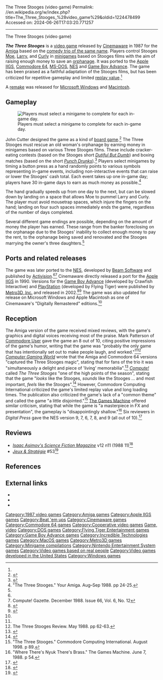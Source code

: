 The Three Stooges (video game)
Permalink: //en.wikipedia.org/w/index.php?title=The_Three_Stooges_%28video_game%29&oldid=1224478499
Accessed on: 2024-06-26T17:03:20.771257



------
The Three Stooges (video game)
{{short description|1987 video game}}
{{for|the 1984 arcade game from Mylstar|The Three Stooges (arcade game)}}

{{Infobox video game
| title = The Three Stooges
| image = three stooges box art.jpg
| caption = Box art. The Evil Banker is modeled after [[Ted Healy]].<ref name="oocities">{{cite web|url=http://www.oocities.org/stenerin1/tedh1.jpg|title=Image: tedh1.jpg, (250 × 134 px)|publisher=oocities.org|access-date=2015-09-02}}</ref>
| developer = [[Incredible Technologies]]
| publisher = [[Cinemaware]]<ref name="ferrell198809" />
| designer =
| programmer =
| artist = 
| composer = 
| series = 
| engine = 
| released = {{video game release|NA|1987}}<ref name="ferrell198809" />
| genre = Adventure<ref name="ferrell198809" />
| modes = 
| platforms = [[Amiga]], [[Apple IIGS]], [[Commodore 64]],<ref name="ferrell198809" /> [[Nintendo Entertainment System|NES]], [[Game Boy Advance]], [[PlayStation (console)|PlayStation]], [[MS-DOS]], [[Windows]], [[Macintosh]]
}}

'''''The Three Stooges''''' is a [[video game]] released by [[Cinemaware]] in 1987 for the [[Amiga]] based on the [[The Three Stooges|comedy trio of the same name]]. Players control Stooges [[Moe Howard|Moe]], [[Larry Fine|Larry]], and [[Curly Howard|Curly]] in [[minigame]]s based on Stooges films with the aim of raising enough money to save an [[orphanage]]. It was ported to the [[Apple IIGS]], [[Commodore 64]], [[MS-DOS]], [[Nintendo Entertainment System|NES]] and [[Game Boy Advance]]. The game has been praised as a faithful adaptation of the Stooges films, but has been criticized for repetitive gameplay and limited [[replay value]].<ref name="ferrell198809" />

A [[video game remake|remake]] was released for [[Microsoft Windows]] and [[Macintosh]]. {{fact|date=March 2024}}

==Gameplay==
[[File:Three stooges screenshot.png|thumb|left|Players must select a minigame to complete for each in-game day.]]

John Cutter designed the game as a kind of [[board game]].<ref name="Gamasutra">{{cite web|url=https://www.gamasutra.com/view/news/26583/Interview_Bob_Jacob_On_The_Cinemaware_Era.php|title=Interview: Bob Jacob On The Cinemaware Era|last=Barton|first=Matt|date=2010-01-05|website=Gamasutra|access-date=2010-06-11}}</ref>
The Three Stooges must rescue an old woman's orphanage by earning money in minigames based on various Three Stooges films. These include cracker-eating contests (based on the Stooges short ''[[Dutiful But Dumb]]'') and boxing matches (based on the short ''[[Punch Drunks]]'').<ref name="Joystiq">{{cite web|url=http://www.joystiq.com/2008/04/17/virtually-overlooked-the-three-stooges/|title=Virtually Overlooked: The Three Stooges|last=Fletcher|first=JC|date=2008-04-17|access-date=2010-06-11}}</ref> Players select minigames by timing a button press as a hand randomly points to various symbols representing in-game events, including non-interactive events that can raise or lower the Stooges' cash total. Each event takes up one in-game day; players have 30 in-game days to earn as much money as possible.<ref name="YourAmiga">"The Three Stooges." Your Amiga. Aug–Sep 1988. pp 24-25.</ref>

The hand gradually speeds up from one day to the next, but can be slowed down by landing on a space that allows Moe to pummel Larry and Curly. The player must avoid mousetrap spaces, which injure the fingers on the hand; landing on four such spaces immediately ends the game, regardless of the number of days completed. {{fact|date=March 2024}}

Several different game endings are possible, depending on the amount of money the player has earned. These range from the banker foreclosing on the orphanage due to the Stooges' inability to collect enough money to pay the rent, to the orphanage being saved and renovated and the Stooges marrying the owner's three daughters.<ref name="YourAmiga" />

==Ports and related releases==
The game was later ported to the [[Nintendo Entertainment System|NES]], developed by [[Beam Software]] and published by [[Activision]].<ref name="Joystiq" /><ref name="Compute">Compute! Gazette. December 1988. Issue 66, Vol. 6, No. 12</ref> Cinemaware directly released a port for the [[Apple IIGS]] in 1990. Versions for the [[Game Boy Advance]] (developed by Crawfish Interactive) and [[PlayStation (console)|PlayStation]] (developed by Flying Tiger) were published by [[Metro3D, Inc.]] and released in 2002.<ref name="GameSpotReview">{{cite web|url=https://www.gamespot.com/gba/action/threestooges/review.html/|title=The Three Stooges for Game Boy Advance|website=GameSpot|date=2002-06-15|access-date=2010-06-11}}</ref><ref name="GameSpot2">{{cite web|url=https://www.gamespot.com/ps/action/threestoogesthe/tech_info.html/|title=The Three Stooges for PlayStation|website=GameSpot|access-date=2010-06-11}}</ref> The game was also updated for release on Microsoft Windows and Apple Macintosh as one of Cinemaware's "Digitally Remastered" editions.<ref name="Joystiq" />

==Reception==
The Amiga version of the game received mixed reviews, with the game's graphics and digital voices receiving most of the praise. Mark Patterson of [[Commodore User]] gave the game an 8 out of 10, citing positive impressions of the game's humor, writing that the game was "probably the only game that has intentionally set out to make people laugh, and worked."<ref name="YourAmiga" /><ref name="CommodoreUser">The Three Stooges Review. May 1988. pp 62-63.</ref> ''[[Computer Gaming World]]'' wrote that the Amiga and Commodore 64 versions "captured the Three Stooges magic", stating that for fans of the trio it was "simultaneously a delight and piece of 'living' memorabilia".<ref name="wilson198808">{{cite news | title=Yes, We Have No Bananas! | magazine=Computer Gaming World | date=August 1988 | author=Wilson, David M. | pages=30}}</ref> ''[[Compute!]]'' called ''The Three Stooges'' "one of the high points of the season", stating that the game "''looks'' like the Stooges, ''sounds'' like the Stooges ... and most important, ''feels'' like the Stooges".<ref name="ferrell198809">{{cite news | url=https://archive.org/stream/1988-09-compute-magazine/Compute_Issue_100_1988_Sep#page/n67/mode/2up | title=The Three Stooges | work=Compute! | date=September 1988 | access-date=2013-11-10 | author=Ferrell, Keith | pages=66}}</ref> However, Commodore Computing International criticized the game's limited replay value and long loading times. The publication also criticized the game's lack of a "common theme" and called the game "a little disjointed."<ref name="CCI">"The Three Stooges." Commodore Computing International. August 1998. p 89.</ref> [[The Games Machine]] offered similar criticism, stating that while the game is "a masterpiece in FX and presentation", the gameplay is "disappointingly shallow."<ref name="GamesMachine">"Where There's Nyuk There's Brass." The Games Machine. June 7, 1988. p 54.</ref> Six reviewers in ''Digital Press'' gave the NES version 9, 7, 6, 7, 8, and 9 (all out of 10).<ref>{{cite magazine |last=Santulli|first=Joe|title= Random Reviews|url= https://archive.org/stream/Digital_Press_Issue_21_1994-09_Santulli_Joe_US#page/n9/mode/2up|magazine= Digital Press|page= 10|date= September 1994}}</ref>

==Reviews==
*''[[Isaac Asimov's Science Fiction Magazine]]'' v12 n11 (1988 11)<ref>{{cite web | url=https://archive.org/details/Asimovs_v12n11_1988-11/page/n19/mode/2up | title=Asimov's v12n11 (1988 11) }}</ref>
*''[[:fr:Jeux et Stratégie|Jeux & Stratégie]]'' #53<ref>{{cite web | url=https://archive.org/details/jeux-et-strategie-53/page/60/mode/2up | title=Jeux & stratégie 53 | date=October 1988 }}</ref>

==References==
{{Reflist}}

==External links==
* {{Internet Archive game|msdos_The_Three_Stooges_1987}}
* {{abime|id=1384}}
* {{mobygames|/27}}

{{The Three Stooges}}
{{Cinemaware}}

{{DEFAULTSORT:Three Stooges (video game), The}}
[[Category:1987 video games]]
[[Category:Amiga games]]
[[Category:Apple IIGS games]]
[[Category:Beat 'em ups]]
[[Category:Cinemaware games]]
[[Category:Commodore 64 games]]
[[Category:Cooperative video games]]
[[Category:Cultural depictions of The Three Stooges|Game, video]]
[[Category:DOS games]]
[[Category:Flying Tiger Entertainment games]]
[[Category:Game Boy Advance games]]
[[Category:Incredible Technologies games]]
[[Category:MacOS games]]
[[Category:Metro3D games]]
[[Category:Minigame compilations]]
[[Category:Nintendo Entertainment System games]]
[[Category:Video games based on real people]]
[[Category:Video games developed in the United States]]
[[Category:Windows games]]